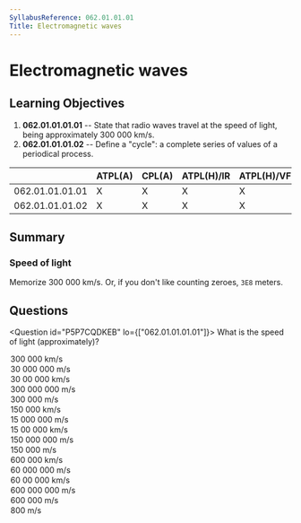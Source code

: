 ```yaml
---
SyllabusReference: 062.01.01.01
Title: Electromagnetic waves
---
```


# Electromagnetic waves

## Learning Objectives

1.  **062.01.01.01.01** -- State that radio waves travel at the speed of light,
    being approximately 300 000 km/s.
2.  **062.01.01.01.02** -- Define a "cycle": a complete series of values of a
    periodical process.

|                 | ATPL(A) | CPL(A) | ATPL(H)/IR | ATPL(H)/VFR | CPL(H) | IR | CBIR(A) |
| --------------- | ------- | ------ | ---------- | ----------- | ------ | -- | ------- |
| 062.01.01.01.01 | X       | X      | X          | X           | X      | X  |         |
| 062.01.01.01.02 | X       | X      | X          | X           | X      | X  |         |

## Summary

### Speed of light

Memorize 300 000 km/s. Or, if you don't like counting zeroes, `3E8` meters.

## Questions

<Question id="P5P7CQDKEB" lo={["062.01.01.01.01"]}>
  <Text variant="oneCorrect">What is the speed of light (approximately)?</Text>
  <Option correct>300 000 km/s</Option>
  <Option correct>30 000 000 m/s</Option>
  <Option>30 00 000 km/s</Option>
  <Option>300 000 000 m/s</Option>
  <Option>300 000 m/s</Option>
  <Option>150 000 km/s</Option>
  <Option>15 000 000 m/s</Option>
  <Option>15 00 000 km/s</Option>
  <Option>150 000 000 m/s</Option>
  <Option>150 000 m/s</Option>
  <Option>600 000 km/s</Option>
  <Option>60 000 000 m/s</Option>
  <Option>60 00 000 km/s</Option>
  <Option>600 000 000 m/s</Option>
  <Option>600 000 m/s</Option>
  <Option>800 m/s</Option>
</Question>
